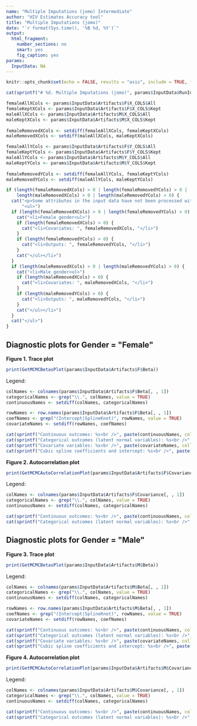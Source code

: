 ```yaml
---
name: "Multiple Imputations (jomo) Intermediate"
author: "HIV Estimates Accuracy tool"
title: "Multiple Imputations (jomo)"
date: "`r format(Sys.time(), '%B %d, %Y')`"
output:
  html_fragment:
    number_sections: no
    smart: yes
    fig_caption: yes
params:
  InputData: NA
---
```


```r
knitr::opts_chunk$set(echo = FALSE, results = "asis", include = TRUE, fig.height = 10, fig.width = 12)
```

```r
cat(sprintf("# %d. Multiple Imputations (jomo)", params$InputData$RunIdx))
```

```r
femaleAllXCols <- params$InputData$Artifacts$F$X_COLS$All
femaleKeptXCols <- params$InputData$Artifacts$F$X_COLS$Kept
maleAllXCols <- params$InputData$Artifacts$M$X_COLS$All
maleKeptXCols <- params$InputData$Artifacts$M$X_COLS$Kept
 
femaleRemovedXCols <- setdiff(femaleAllXCols, femaleKeptXCols)
maleRemovedXCols <- setdiff(maleAllXCols, maleKeptXCols)

femaleAllYCols <- params$InputData$Artifacts$F$Y_COLS$All
femaleKeptYCols <- params$InputData$Artifacts$F$Y_COLS$Kept
maleAllYCols <- params$InputData$Artifacts$M$Y_COLS$All
maleKeptYCols <- params$InputData$Artifacts$M$Y_COLS$Kept
 
femaleRemovedYCols <- setdiff(femaleAllYCols, femaleKeptYCols)
maleRemovedYCols <- setdiff(maleAllYCols, maleKeptYCols)

if (length(femaleRemovedXCols) > 0 | length(femaleRemovedYCols) > 0 | 
    length(maleRemovedXCols) > 0 | length(maleRemovedYCols) > 0) {
  cat("<p>Some attributes in the input data have not been processed with this adjustment due to insufficient data:</p>",
      "<ul>")
  if (length(femaleRemovedXCols) > 0 | length(femaleRemovedYCols) > 0) {
    cat("<li>Female gender<ul>")
    if (length(femaleRemovedXCols) > 0) {
      cat("<li>Covariates: ", femaleRemovedXCols, "</li>")
    }
    if (length(femaleRemovedYCols) > 0) {
      cat("<li>Outputs: ", femaleRemovedYCols, "</li>")
    }
    cat("</ul></li>")
  }
  if (length(maleRemovedXCols) > 0 | length(maleRemovedYCols) > 0) {
    cat("<li>Male gender<ul>")
    if (length(maleRemovedXCols) > 0) {
      cat("<li>Covariates: ", maleRemovedXCols, "</li>")
    }
    if (length(maleRemovedYCols) > 0) {
      cat("<li>Outputs: ", maleRemovedYCols, "</li>")
    }
    cat("</ul></li>")
  }
  cat("</ul>")
}
```

## Diagnostic plots for Gender = \"Female\"

**Figure 1. Trace plot**<br />
```r
print(GetMCMCBetasPlot(params$InputData$Artifacts$F$Beta))
```

Legend:<br />
```r
colNames <- colnames(params$InputData$Artifacts$F$Beta[, , 1])
categoricalNames <- grep("\\.", colNames, value = TRUE)
continuousNames <- setdiff(colNames, categoricalNames)

rowNames <- row.names(params$InputData$Artifacts$F$Beta[, , 1])
coefNames <- grep("(Intercept|SplineKnot)", rowNames, value = TRUE)
covariateNames <- setdiff(rowNames, coefNames)

cat(sprintf("Continuous outcomes: %s<br />", paste(continuousNames, collapse = ", ")))
cat(sprintf("Categorical outcomes (latent normal variables): %s<br />", paste(categoricalNames, collapse = ", ")))
cat(sprintf("Covariate variables: %s<br />", paste(covariateNames, collapse = ", ")))
cat(sprintf("Cubic spline coefficients and intercept: %s<br />", paste(coefNames, collapse = ", ")))
```

**Figure 2. Autocorrelation plot**<br />
```r
print(GetMCMCAutoCorrelationPlot(params$InputData$Artifacts$F$Covariance))
```

Legend:<br />
```r
colNames <- colnames(params$InputData$Artifacts$F$Covariance[, , 1])
categoricalNames <- grep("\\.", colNames, value = TRUE)
continuousNames <- setdiff(colNames, categoricalNames)

cat(sprintf("Continuous outcomes: %s<br />", paste(continuousNames, collapse = ", ")))
cat(sprintf("Categorical outcomes (latent normal variables): %s<br />", paste(categoricalNames, collapse = ", ")))
```

## Diagnostic plots for Gender = \"Male\"

**Figure 3. Trace plot**<br />
```r
print(GetMCMCBetasPlot(params$InputData$Artifacts$M$Beta))
```

Legend:<br />
```r
colNames <- colnames(params$InputData$Artifacts$M$Beta[, , 1])
categoricalNames <- grep("\\.", colNames, value = TRUE)
continuousNames <- setdiff(colNames, categoricalNames)

rowNames <- row.names(params$InputData$Artifacts$M$Beta[, , 1])
coefNames <- grep("(Intercept|SplineKnot)", rowNames, value = TRUE)
covariateNames <- setdiff(rowNames, coefNames)

cat(sprintf("Continuous outcomes: %s<br />", paste(continuousNames, collapse = ", ")))
cat(sprintf("Categorical outcomes (latent normal variables): %s<br />", paste(categoricalNames, collapse = ", ")))
cat(sprintf("Covariate variables: %s<br />", paste(covariateNames, collapse = ", ")))
cat(sprintf("Cubic spline coefficients and intercept: %s<br />", paste(coefNames, collapse = ", ")))
```


**Figure 4. Autocorrelation plot**<br />
```r
print(GetMCMCAutoCorrelationPlot(params$InputData$Artifacts$M$Covariance))
```

Legend:<br />
```r
colNames <- colnames(params$InputData$Artifacts$M$Covariance[, , 1])
categoricalNames <- grep("\\.", colNames, value = TRUE)
continuousNames <- setdiff(colNames, categoricalNames)

cat(sprintf("Continuous outcomes: %s<br />", paste(continuousNames, collapse = ", ")))
cat(sprintf("Categorical outcomes (latent normal variables): %s<br />", paste(categoricalNames, collapse = ", ")))
```
